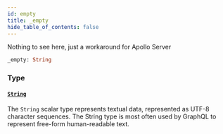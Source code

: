 ```yaml
---
id: empty
title: _empty
hide_table_of_contents: false
---
```



Nothing to see here, just a workaround for Apollo Server

```graphql
_empty: String
```


### Type

#### [`String`](/adminidentity/api/graphql-admin/reference/scalars/string)

The `String` scalar type represents textual data, represented as UTF-8 character sequences. The String type is most often used by GraphQL to represent free-form human-readable text.




